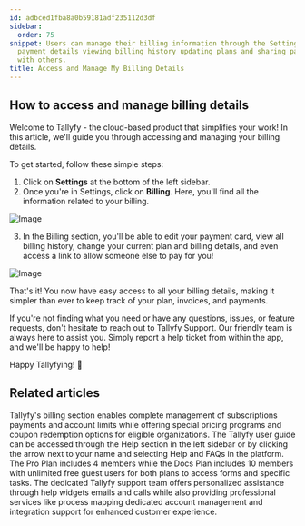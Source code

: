 ```yaml
---
id: adbced1fba8a0b59181adf235112d3df
sidebar:
  order: 75
snippet: Users can manage their billing information through the Settings menu by accessing
  payment details viewing billing history updating plans and sharing payment links
  with others.
title: Access and Manage My Billing Details
---
```


## How to access and manage billing details

Welcome to Tallyfy - the cloud-based product that simplifies your work! In this article, we'll guide you through accessing and managing your billing details.

To get started, follow these simple steps:

1. Click on **Settings** at the bottom of the left sidebar.
2. Once you're in Settings, click on **Billing**. Here, you'll find all the information related to your billing.

![Image](https://screenshots.tallyfy.com/tallyfy%2Fpro%2Fdesktop-light-click-billing-settings.png)

3. In the Billing section, you'll be able to edit your payment card, view all billing history, change your current plan and billing details, and even access a link to allow someone else to pay for you!

![Image](https://screenshots.tallyfy.com/tallyfy%2Fpro%2Fdesktop-light-show-billing-info.png)

That's it! You now have easy access to all your billing details, making it simpler than ever to keep track of your plan, invoices, and payments.

If you're not finding what you need or have any questions, issues, or feature requests, don't hesitate to reach out to Tallyfy Support. Our friendly team is always here to assist you. Simply report a help ticket from within the app, and we'll be happy to help!

Happy Tallyfying! 🎉


## Related articles
<CardGrid>
<LinkTitleCard header="<b>Settings > Billing</b>" href="/products/pro/settings/billing/" > Tallyfy's billing section enables complete management of subscriptions payments and account limits while offering special pricing programs and coupon redemption options for eligible organizations. </LinkTitleCard>
<LinkTitleCard header="<b>Support > In-app user guide</b>" href="/products/pro/miscellaneous/support/how-to-access-the-tallyfy-user-guide/" > The Tallyfy user guide can be accessed through the Help section in the left sidebar or by clicking the arrow next to your name and selecting Help and FAQs in the platform. </LinkTitleCard>
<LinkTitleCard header="<b>Billing > Tallyfy's Account and Member Limits</b>" href="/products/pro/settings/billing/what-are-tallyfys-account-and-member-limits/" > The Pro Plan includes 4 members while the Docs Plan includes 10 members with unlimited free guest users for both plans to access forms and specific tasks. </LinkTitleCard>
<LinkTitleCard header="<b>Support > Contact Tallyfy support or engage in professional services</b>" href="/products/pro/miscellaneous/support/how-can-i-contact-tallyfys-support-team/" > The dedicated Tallyfy support team offers personalized assistance through help widgets emails and calls while also providing professional services like process mapping dedicated account management and integration support for enhanced customer experience. </LinkTitleCard>
</CardGrid>